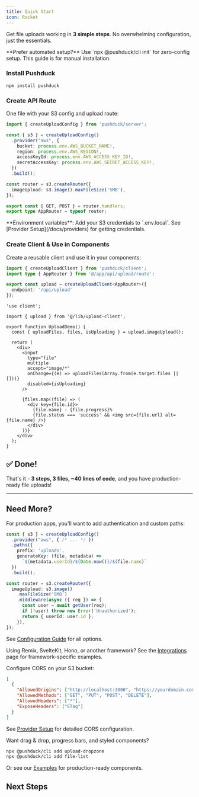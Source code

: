 ```yaml
---
title: Quick Start
icon: Rocket
---
```



Get file uploads working in **3 simple steps**. No overwhelming configuration, just the essentials.

<Callout type="info">
  **Prefer automated setup?** Use `npx @pushduck/cli init` for zero-config setup. This guide is for manual installation.
</Callout>

<Steps>

<Step>

### Install Pushduck

```npm
npm install pushduck
```

</Step>

<Step>

### Create API Route

One file with your S3 config and upload route:

```ts title="app/api/upload/route.ts"
import { createUploadConfig } from 'pushduck/server';

const { s3 } = createUploadConfig()
  .provider("aws", {
    bucket: process.env.AWS_BUCKET_NAME!,
    region: process.env.AWS_REGION!,
    accessKeyId: process.env.AWS_ACCESS_KEY_ID!,
    secretAccessKey: process.env.AWS_SECRET_ACCESS_KEY!,
  })
  .build();

const router = s3.createRouter({
  imageUpload: s3.image().maxFileSize('5MB'),
});

export const { GET, POST } = router.handlers;
export type AppRouter = typeof router;
```

<Callout type="info">
  **Environment variables**: Add your S3 credentials to `.env.local`. See [Provider Setup](/docs/providers) for getting credentials.
</Callout>

</Step>

<Step>

### Create Client & Use in Components

Create a reusable client and use it in your components:


```ts title="lib/upload-client.ts"
import { createUploadClient } from 'pushduck/client';
import type { AppRouter } from '@/app/api/upload/route';

export const upload = createUploadClient<AppRouter>({
  endpoint: '/api/upload'
});
```

```tsx title="app/upload-demo.tsx"
'use client';

import { upload } from '@/lib/upload-client';

export function UploadDemo() {
  const { uploadFiles, files, isUploading } = upload.imageUpload();

  return (
    <div>
      <input
        type="file"
        multiple
        accept="image/*"
        onChange={(e) => uploadFiles(Array.from(e.target.files || []))}
        disabled={isUploading}
      />

      {files.map((file) => (
        <div key={file.id}>
          {file.name} - {file.progress}%
          {file.status === 'success' && <img src={file.url} alt={file.name} />}
        </div>
      ))}
    </div>
  );
}
```

</Step>

</Steps>

## ✅ Done!

That's it - **3 steps, 3 files, ~40 lines of code**, and you have production-ready file uploads!

---

## Need More?

<Accordions>
<Accordion title="Advanced Configuration">

For production apps, you'll want to add authentication and custom paths:

```ts title="app/api/upload/route.ts"
const { s3 } = createUploadConfig()
  .provider("aws", { /* ... */ })
  .paths({
    prefix: 'uploads',
    generateKey: (file, metadata) => 
      `${metadata.userId}/${Date.now()}/${file.name}`
  })
  .build();

const router = s3.createRouter({
  imageUpload: s3.image()
    .maxFileSize('5MB')
    .middleware(async ({ req }) => {
      const user = await getUser(req);
      if (!user) throw new Error('Unauthorized');
      return { userId: user.id };
    }),
});
```

See [Configuration Guide](/docs/api/configuration/upload-config) for all options.

</Accordion>

<Accordion title="Other Frameworks">

Using Remix, SvelteKit, Hono, or another framework? See the [Integrations](/docs/integrations) page for framework-specific examples.

</Accordion>

<Accordion title="CORS Setup">

Configure CORS on your S3 bucket:

```json
[
  {
    "AllowedOrigins": ["http://localhost:3000", "https://yourdomain.com"],
    "AllowedMethods": ["GET", "PUT", "POST", "DELETE"],
    "AllowedHeaders": ["*"],
    "ExposeHeaders": ["ETag"]
  }
]
```

See [Provider Setup](/docs/providers) for detailed CORS configuration.

</Accordion>

<Accordion title="Better UI">

Want drag & drop, progress bars, and styled components?

```bash
npx @pushduck/cli add upload-dropzone
npx @pushduck/cli add file-list
```

Or see our [Examples](/docs/examples) for production-ready components.

</Accordion>

</Accordions>

## Next Steps

<Cards>
  <Card
    href="/docs/examples"
    title="📚 Complete Examples"
    description="Production-ready examples with auth, validation, and beautiful UI"
  />
  <Card
    href="/docs/guides/security/authentication"
    title="🔒 Add Authentication"
    description="Secure your uploads with NextAuth, Clerk, or Better Auth"
  />
  <Card
    href="/docs/providers"
    title="☁️ Other Providers"
    description="Switch to Cloudflare R2, DigitalOcean Spaces, or MinIO"
  />
  <Card
    href="/docs/api/client/create-upload-client"
    title="⚡ Enhanced Client"
    description="Property-based API for better type safety and DX"
  />
</Cards>
